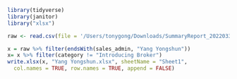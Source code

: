 
```r
library(tidyverse)
library(janitor)
library("xlsx")
```


```r
raw <- read.csv(file = '/Users/tonygong/Downloads/SummaryReport_20220330082207.csv') %>% clean_names()
```

```r
x = raw %>% filter(endsWith(sales_admin, "Yang Yongshun"))
x= x %>% filter(category != "Introducing Broker")
write.xlsx(x, "Yang Yongshun.xlsx", sheetName = "Sheet1", 
  col.names = TRUE, row.names = TRUE, append = FALSE)
```

